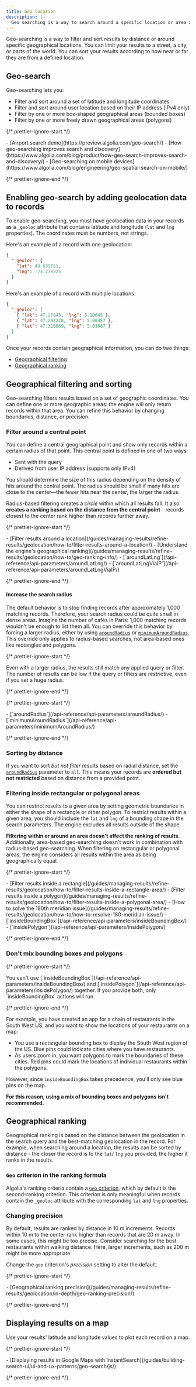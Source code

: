 ```yaml
---
title: Geo location
description: |-
  Geo searching is a way to search around a specific location or area and rank results based on their distance.
---
```


Geo-searching is a way to filter and sort results by distance or around specific geographical locations. You can limit your results to a street, a city, or parts of the world. You can sort your results according to how near or far they are from a defined location.

## Geo-search

Geo-searching lets you:

- Filter and sort around a set of latitude and longitude coordinates
- Filter and sort around user location based on their IP address (IPv4 only)
- Filter by one or more box-shaped geographical areas (bounded boxes)
- Filter by one or more freely drawn geographical areas (polygons)

{/* prettier-ignore-start */}

<Info>
  - [Airport search demo](https://preview.algolia.com/geo-search/)
  - [How geo-searching improves search and discovery](https://www.algolia.com/blog/product/how-geo-search-improves-search-and-discovery/)
  - [Geo-searching on mobile devices](https://www.algolia.com/blog/engineering/geo-spatial-search-on-mobile/)
</Info>

{/* prettier-ignore-end */}

## Enabling geo-search by adding geolocation data to records

To enable geo-searching, you must have geolocation data in your records as a `_geoloc` attribute that contains latitude and longitude (`lat` and `lng` properties). The coordinates must be numbers, not strings.

Here's an example of a record with one geolocation:

```json json
{
  "_geoloc": {
    "lat": 40.639751,
    "lng": -73.778925
  }
}
```

Here's an example of a record with multiple locations:

```json json
{
  "_geoloc": [
    { "lat": 47.27943, "lng": 5.10645 },
    { "lat": 47.293228, "lng": 5.00457 },
    { "lat": 47.316669, "lng": 5.01667 }
  ]
}
```

Once your records contain geographical information, you can do two things:

- [Geographical filtering](#geographical-filtering-and-sorting)
- [Geographical ranking](#geographical-ranking)

## Geographical filtering and sorting

Geo-searching filters results based on a set of geographic coordinates. You can define one or more geographic areas: the engine will only return records within that area. You can refine this behavior by changing boundaries, distance, or precision.

### Filter around a central point

You can define a central geographical point and show only records within a certain radius of that point. This central point is defined in one of two ways:

- Sent with the query
- Derived from user IP address (supports only IPv4)

You should determine the size of this radius depending on the density of hits around the central point. The radius should be small if many hits are close to the center—the fewer hits near the center, the larger the radius.

Radius-based filtering creates a _circle_ within which all results fall. It also **creates a ranking based on the distance from the central point** - records closest to the center rank higher than records further away.

{/* prettier-ignore-start */}

<Info>
  - [Filter results around a location](/guides/managing-results/refine-results/geolocation/how-to/filter-results-around-a-location/)
  - [Understand the engine's geographical ranking](/guides/managing-results/refine-results/geolocation/how-to/geo-ranking-info/)
  - [`aroundLatLng`](/api-reference/api-parameters/aroundLatLng/)
  - [`aroundLatLngViaIP`](/api-reference/api-parameters/aroundLatLngViaIP/)
</Info>

{/* prettier-ignore-end */}

#### Increase the search radius

The default behavior is to stop finding records after approximately 1,000 matching records. Therefore, your search radius could be quite small in dense areas. Imagine the number of cafés in Paris: 1,000 matching records wouldn't be enough to list them all. You can override this behavior by forcing a larger radius, either by using [`aroundRadius`](/api-reference/api-parameters/aroundRadius/) or [`minimumAroundRadius`](/api-reference/api-parameters/minimumAroundRadius/). This override only applies to radius-based searches, not area-based ones like rectangles and polygons.

{/* prettier-ignore-start */}

<Note>
  Even with a larger radius, the results still match any applied query or filter. The number of results can be low if the query or filters are restrictive, even if you set a huge radius.
</Note>

{/* prettier-ignore-end */}

{/* prettier-ignore-start */}

<Info>
  - [`aroundRadius`](/api-reference/api-parameters/aroundRadius/)
  - [`minimumAroundRadius`](/api-reference/api-parameters/minimumAroundRadius/)
</Info>

{/* prettier-ignore-end */}

### Sorting by distance

If you want to sort _but not filter_ results based on radial distance, set the [`aroundRadius`](/api-reference/api-parameters/aroundRadius/) parameter to `all`. This means your records are **ordered but not restricted** based on distance from a provided point.

### Filtering inside rectangular or polygonal areas

You can restrict results to a given area by setting geometric boundaries in either the shape of a rectangle or other polygon. To restrict results within a given area, you should include the `lat` and `lng` of a bounding shape in the search parameters. The engine excludes all results outside of the shape.

**Filtering within or around an area doesn't affect the ranking of results.** Additionally, area-based geo-searching doesn't work in combination with radius-based geo-searching. When filtering on rectangular or polygonal areas, the engine considers all results within the area as being geographically equal.

{/* prettier-ignore-start */}

<Info>
  - [Filter results inside a rectangle](/guides/managing-results/refine-results/geolocation/how-to/filter-results-inside-a-rectangle-area/)
  - [Filter results inside a polygon](/guides/managing-results/refine-results/geolocation/how-to/filter-results-inside-a-polygonal-area/)
  - [How to solve the 180th meridian issue](/guides/managing-results/refine-results/geolocation/how-to/how-to-resolve-180-meridian-issue/)
  - [`insideBoundingBox`](/api-reference/api-parameters/insideBoundingBox/)
  - [`insidePolygon`](/api-reference/api-parameters/insidePolygon/)
</Info>

{/* prettier-ignore-end */}

### Don't mix bounding boxes and polygons

{/* prettier-ignore-start */}

<Note>
  You can't use [`insideBoundingBox`](/api-reference/api-parameters/insideBoundingBox/) and [`insidePolygon`](/api-reference/api-parameters/insidePolygon/) together. If you provide both, only `insideBoundingBox` actions will run.
</Note>

{/* prettier-ignore-end */}

For example, you have created an app for a chain of restaurants in the South West US, and you want to show the locations of your restaurants on a map:

- You use a rectangular bounding box to display the South West region of the US. Blue pins could indicate cities where you have restaurants.
- As users zoom in, you want polygons to mark the boundaries of these cities. Red pins could mark the locations of individual restaurants within the polygons.

However, since `insideBoundingBox` takes precedence, you'll only see blue pins on the map.

**For this reason, using a mix of bounding boxes and polygons isn't recommended.**

## Geographical ranking

Geographical ranking is based on the distance between the geolocation in the search query and the best-matching geolocation in the record. For example, when searching around a location, the results can be sorted by distance - the closer the record is to the `lat`/ `lng` you provided, the higher it ranks in the results.

### `Geo` criterion in the ranking formula

Algolia's ranking criteria contain a [`Geo` criterion](/guides/managing-results/relevance-overview/in-depth/ranking-criteria/#geo-if-applicable), which by default is the second-ranking criterion. This criterion is only meaningful when records contain the `_geoloc` attribute with the corresponding `lat` and `lng` properties.

### Changing precision

By default, results are ranked by distance in 10 m increments.
Records within 10 m to the center rank higher than records that are 20 m away.
In some cases, this might be too precise.
Consider searching for the best restaurants within walking distance.
Here, larger increments, such as 200 m might be more appropriate.

Change the `geo` criterion's _precision_ setting to alter the default.

{/* prettier-ignore-start */}

<Info>
  - [Geographical ranking precision](/guides/managing-results/refine-results/geolocation/in-depth/geo-ranking-precision/)
</Info>

{/* prettier-ignore-end */}

## Displaying results on a map

Use your results' latitude and longitude values to plot each record on a map.

{/* prettier-ignore-start */}

<Info>
  - [Displaying results in Google Maps with InstantSearch](/guides/building-search-ui/ui-and-ux-patterns/geo-search/js/)
</Info>

{/* prettier-ignore-end */}
